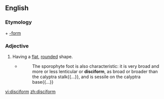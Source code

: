 ==English==

===Etymology===
{{etyl|grc|en}} {{term|δίσκος||disc|lang=grc}} + [[-form]]

===Adjective===
{{en-adj}}

# {{context|botany|lang=en}} Having a [[flat]], [[rounded]] shape.
#* {{RQ:Schuster Hepaticae V|5}}
#*: The sporophyte foot is also characteristic: it is very broad and more or less lenticular or '''disciform''', as broad or broader than the calyptra stalk{{...}}, and is sessile on the calyptra base{{...}}

[[vi:disciform]]
[[zh:disciform]]